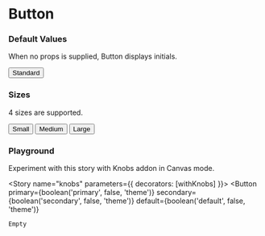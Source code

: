 
<Meta title="Button" component={Button} />

# Button

### Default Values

When no props is supplied, Button displays initials.

<Preview withToolbar>
  <Story name="Default">
    <Button>Standard</Button>
  </Story>
</Preview>

<Props of={Button} />

### Sizes

4 sizes are supported.

<Preview withToolbar>
  <Story name="Small">  
    <Button small> Small </Button> 
  </Story>
  <Story name="Medium">   
    <Button medium> Medium </Button> 
  </Story>
  <Story name="Large">    
    <Button large> Large </Button>  
  </Story>
</Preview>

### Playground

Experiment with this story with Knobs addon in Canvas mode.

<Story name="knobs" parameters={{ decorators: [withKnobs] }}>
  <Button
    primary={boolean('primary', false, 'theme')}
    secondary={boolean('secondary', false, 'theme')}
    default={boolean('default', false, 'theme')}
  >
    Empty
  </Button>
</Story>